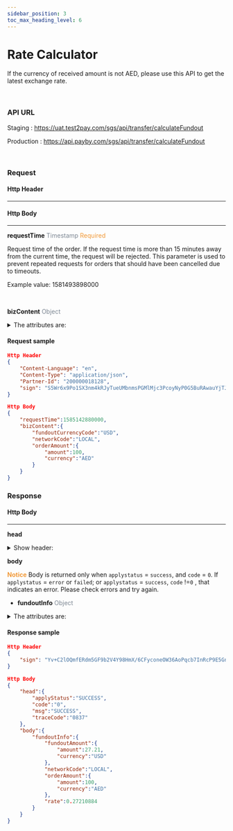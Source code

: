 ```yaml
---
sidebar_position: 3
toc_max_heading_level: 6
---
```



# Rate Calculator

If the currency of received amount is not AED, please use this API to get the latest exchange rate.

<br />

### API URL

Staging : https://uat.test2pay.com/sgs/api/transfer/calculateFundout

Production : https://api.payby.com/sgs/api/transfer/calculateFundout

<br />

### Request

#### Http Header

---

<HttpHeader />

#### Http Body

---

**requestTime** <font color = ' #7d8793'>Timestamp</font> <font color = '#f19938'>Required</font>

Request time of the order. If the request time is more than 15 minutes away from the current time, the request will be rejected. This parameter is used to prevent repeated requests for orders that should have been cancelled due to timeouts.

Example value: 1581493898000

<br />

**bizContent** <font color = ' #7d8793'>Object</font>

<details>
  <summary> The attributes are: </summary>

- **networkCode** <font color = ' #7d8793'>String</font> <font color = '#f19938'>Required</font>

  The code of which transfer network is used in this payout.

  Example value: `LOCAL`, `SWIFT`

  Maximum length: `20`

  <br />

- **fundoutCurrencyCode** <font color = ' #7d8793'>String</font> <font color = '#f19938'>Required</font>

  In this payout, the currency of the funds received by the beneficiary account.

  Example value: AED, USD.

  Maximum length: `20`

  <br />

- **orderAmount** <font color = ' #7d8793'>Money</font> <font color = '#f19938'>Required</font>

  How much AED do you want to transfer.

  <br />

</details>

#### Request sample

```json
Http Header
{
    "Content-Language": "en",
    "Content-Type": "application/json",
    "Partner-Id": "200000018128",
    "sign": "S5Wr6x9Po1SX3nm4kRJyTueUMbnmsPGMlMjc3PcoyNyP0G5BuRAwauYjTJLeto6Bu1+893zCGmj201mjrvcXP4v/uMzQxRav5PBMp9VuQ+3dOFGclQAwr8cFAKuBDHhGAAkw1iVpdC8ZZLGl/jRUv3PCiZh6VyOLnrK7ZIevB/TetQSzCmN1xDIQo8mpDYz7YY/jSzYBnD17ePvkr4qQOWNUh7FF2nd29lo9KOQl5tJVoqT/D+PVSlZeuGr+wxBYCAyGqbVXXSAGcwF1egF6ISLJ29jpHcX/LACXxF/uf5cdzbudwPB2X0wtRw9WnowY3RUq34sidoF4DIShXVFHAg=="
}

Http Body
{
    "requestTime":1585142880000,
    "bizContent":{
        "fundoutCurrencyCode":"USD",
        "networkCode":"LOCAL",
        "orderAmount":{
            "amount":100,
            "currency":"AED"
        }
    }
}
```

### Response

#### Http Body

---

**head**

<details>
  <summary>Show header:</summary>
  <ResponseHead />
</details>

**body**

**<font color = '#f19938'>Notice</font>**
Body is returned only when `applystatus` = `success`, and `code` = `0`.
If `applystatus` = `error` or `failed`; or `applystatus` = `success`, `code` !=`0` , that indicates an error. Please check errors and try again.

- **fundoutInfo** <font color = ' #7d8793'>Object</font>

<details>
  <summary>The attributes are:</summary>

- **orderAmount** <font color = ' #7d8793'>Money</font> <font color = '#f19938'>Required</font>
    How much AED do you want to transfer.
  <br />

- **fundoutAmount** <font color = ' #7d8793'>Money</font> <font color = '#f19938'>Required</font>

  How much money the beneficiary will receive.

  <br />

- **feeAmount** <font color = ' #7d8793'>Money</font> <font color = '#f19938'>Required</font>

  How much money PayBy will charge in this transaction.

  <br />

- **networkCode** <font color = ' #7d8793'>String</font> <font color = '#f19938'>Required</font>

  The code of which transfer network is used in this payout.

  Example value: LOCAL, SWIFT

  <br />

- **rate** <font color = ' #7d8793'>String</font> <font color = '#f19938'>Required</font>

  The exchange rate that AED to the currency of the received fund.

  Example value: IBAN, BBAN

  <br />
  
</details>

#### Response sample

```json
Http Header
{
    "sign": "Yv+C2lOQmfERdm5GF9b2V4Y98HmX/6CFyconeOW36AoPqcb7InRcP9E5GnvJLfMoCScuNP4FBdJ5tJpL0A7yPHUMfxARi05jFRSMG97JJazDbWTbRkNM1ZupmTubhUvxvRCgvJp1k0c5yrHph+F+++W5eYho92xnkNgd62BS27i0iDRGzGSmsaPpK7MFcdlvnbbnmDZZJ0LH6RhYiJLYKl+znllQx3jNfCRjV28o22FZ35Q43mZTsS4uAZWbZ/KfaqWoV3sN62Cjj8DSg3mD6GCGWSVbxLq58DUxAq+6GwJ7Gj0Dc9nMXP3gnFW7dodQ9AjL2iHnH6Zh1Pw2D5/ung=="
}

Http Body
{
    "head":{
        "applyStatus":"SUCCESS",
        "code":"0",
        "msg":"SUCCESS",
        "traceCode":"0837"
    },
    "body":{
        "fundoutInfo":{
            "fundoutAmount":{
                "amount":27.21,
                "currency":"USD"
            },
            "networkCode":"LOCAL",
            "orderAmount":{
                "amount":100,
                "currency":"AED"
            },
            "rate":0.27210884
        }
    }
}
```
